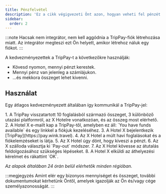 ```yaml
---
title: Pénzfelvétel
description: 'Ez a cikk végigvezeti Önt azon, hogyan veheti fel pénzét a TripPay-fiókjából.'
sidebar:
  order: 2
---
```


:::note
Hacsak nem integrátor, nem kell aggódnia a TripPay-fiók létrehozása miatt. Az integrátor megteszi ezt Ön helyett, amikor létrehoz náluk egy fiókot.
:::

A kedvezményezettek a TripPay-t a következőkre használják:

* Kövesd nyomon, mennyi pénzt kerestek.
* Mennyi pénz van jelenleg a számlájukon.
* ...és mekkora összeget lehet kivenni.

## Használat

Egy átlagos kedvezményezett általában így kommunikál a TripPay-jel:

<Steps>
  1. A TripPay visszatartott 10 foglalásból származó összeget, 3 különböző utazási platformról, az X Hotelre vonatkozóan, és az összeg most elérhető.
  2. A Hotel X e-mailt kap a TripPay-től, amelyben ez áll: `You have funds available` és egy linkkel a fiókjuk kezeléséhez.
  3. A Hotel X bejelentkezik [TripPay](https://pay.wink.travel).
  4. Az X Hotel a múlt havi foglalásokat és a fiókelemzéseket is látja.
  5. Az X Hotel úgy dönt, hogy kiveszi a pénzt.
  6. Az X szálloda választja ki `Pay-out` módszer.
  7. Az X Hotel kövesse az átutalás feldolgozásához szükséges lépéseket.
  8. A Hotel X elküldi az áthelyezési kérelmet és rákattint `OK`.
</Steps>


*Az alapok általában 24 órán belül elérhetők minden régióban.*

:::megjegyzés
Amint elér egy bizonyos mennyiséget és összeget, további dokumentumokat kérhetünk Öntől, amelyek igazolják az Ön és/vagy cége személyazonosságát.
:::

